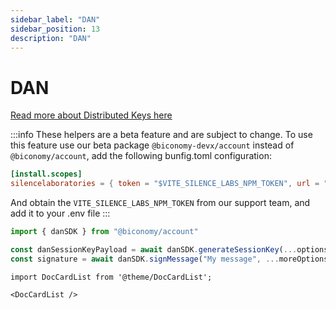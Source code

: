 ```yaml
---
sidebar_label: "DAN"
sidebar_position: 13
description: "DAN"
---
```


# DAN

[Read more about Distributed Keys here](../../../Modules/sessions/DistributedSessions)

:::info 
These helpers are a beta feature and are subject to change. To use this feature use our beta package `@biconomy-devx/account` instead of `@biconomy/account`, add the following bunfig.toml configuration:
```toml
[install.scopes]
silencelaboratories = { token = "$VITE_SILENCE_LABS_NPM_TOKEN", url = "https://registry.npmjs.org" }
```
And obtain the `VITE_SILENCE_LABS_NPM_TOKEN` from our support team, and add it to your .env file
:::

```ts
import { danSDK } from "@biconomy/account"

const danSessionKeyPayload = await danSDK.generateSessionKey(...options);
const signature = await danSDK.signMessage("My message", ...moreOptions);
```

```mdx-code-block
import DocCardList from '@theme/DocCardList';

<DocCardList />
```